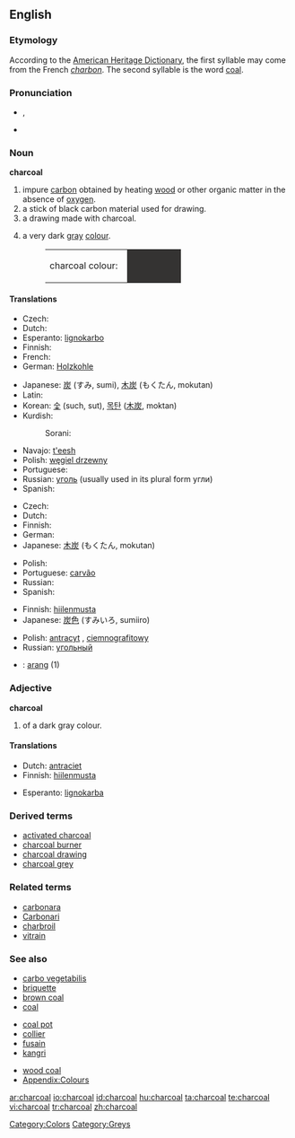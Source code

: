 {{wikipedia}}
==English==

===Etymology===
According to the [[w:The American Heritage Dictionary of the English Language|American Heritage Dictionary]], the first syllable may come from the French ''[[:fr:charbon|charbon]]''. The second syllable is the word [[coal]].

===Pronunciation===
* {{a|RP}} {{IPA|/ˈtʃɑ:.kəʊl/}}, {{SAMPA|/"tSA:k@Ul/}}
* {{audio|en-us-charcoal.ogg|Audio (US)}}

===Noun===
'''charcoal'''

# impure [[carbon]] obtained by heating [[wood]] or other organic matter in the absence of [[oxygen]].
# a stick of black carbon material used for drawing.
# a drawing made with charcoal.
# {{colour}} a very dark [[gray]] [[colour]].
#:<table><tr><td>charcoal colour: &nbsp;</td><td bgcolor="#343332" width="80">&nbsp; </td></tr></table>

====Translations====
{{trans-top|heated matter}}
* Czech: {{t-|cs|dřevěné uhlí|n}}
* Dutch: {{t+|nl|houtskool|m}}
* Esperanto: [[lignokarbo]]
* Finnish: {{t+|fi|hiili}}
* French: {{t+|fr|charbon|m}}
* German: [[Holzkohle]] {{f}}
{{trans-mid}}
* Japanese: [[炭]] (すみ, sumi), [[木炭]] (もくたん, mokutan)
* Latin: {{t-|la|carbo|m}}
* Korean: [[숯]] (such, sut), [[목탄]] ([[木炭]], moktan)
* Kurdish:
*: Sorani: {{t|ku|خه‌ڵوز|tr=xelluz|sc=KUchar}}
* Navajo:  [[t'eesh]]
* Polish: [[węgiel drzewny]] {{m}}
* Portuguese: {{t+|pt|carvão|m}}
* Russian: [[уголь]] {{m}} (usually used in its plural form угли)
* Spanish: {{t+|es|carbón|m}}
{{trans-bottom}}

{{trans-top|stick used for drawing}}
* Czech: {{t-|cs|uhel|m}}
* Dutch: {{t+|nl|houtskool|m}}
* Finnish: {{t+|fi|hiili}}
* German: {{t+|de|Kohle|f}}
* Japanese: [[木炭]] (もくたん, mokutan)
{{trans-mid}}
* Polish: {{t+|pl|węgiel|m}}
* Portuguese: [[carvão]] {{m}}
* Russian: {{t+|ru|уголь|m|sc=Cyrl}}
* Spanish: {{t+|es|carboncillo|m}}
{{trans-bottom}}

{{trans-top|drawing}}
{{trans-mid}}
{{trans-bottom}}

{{trans-top|colour}}
* Finnish: [[hiilenmusta]]
* Japanese: [[炭]][[色]] (すみいろ, sumiiro)
{{trans-mid}}
* Polish: [[antracyt]] {{m}}, [[ciemnografitowy]] {{m}}
* Russian: [[угольный]]
{{trans-bottom}}

{{checktrans-top}}
<!--Remove this section once all of the translations below have been moved into the tables above.-->
*{{ttbc|Indonesian}}: [[arang]] (1)
{{trans-bottom}}

===Adjective===
'''charcoal'''

# {{colour}} of a dark gray colour.

====Translations====
{{trans-top|colour}}
* Dutch: [[antraciet]]
* Finnish: [[hiilenmusta]]
{{trans-mid}}
* Esperanto: [[lignokarba]]
{{trans-bottom}}

===Derived terms===
*[[activated charcoal]]
*[[charcoal burner]]
*[[charcoal drawing]]
*[[charcoal grey]]

===Related terms===
*[[carbonara]]
*[[Carbonari]]
*[[charbroil]]
*[[vitrain]]

===See also===
{{top3}}
*[[carbo vegetabilis]]
*[[briquette]]
*[[brown coal]]
*[[coal]]
{{mid3}}
*[[coal pot]]
*[[collier]]
*[[fusain]]
*[[kangri]]
{{mid3}}
*[[wood coal]]
*[[Wiktionary_Appendix:Colours|Appendix:Colours]]
{{bottom}}

[[Category:Colors]]
[[Category:Greys]]

[[ar:charcoal]]
[[io:charcoal]]
[[id:charcoal]]
[[hu:charcoal]]
[[ta:charcoal]]
[[te:charcoal]]
[[vi:charcoal]]
[[tr:charcoal]]
[[zh:charcoal]]